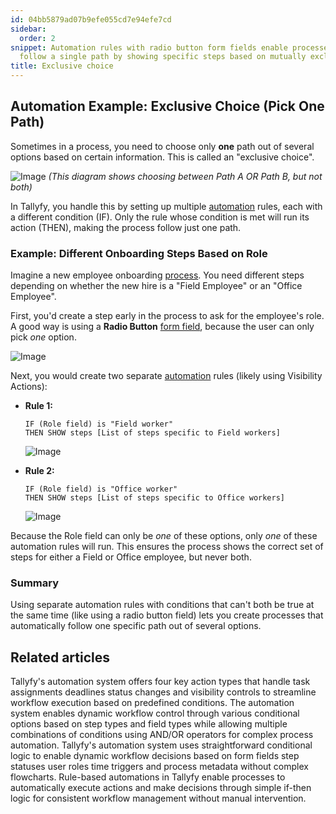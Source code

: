 ```yaml
---
id: 04bb5879ad07b9efe055cd7e94efe7cd
sidebar:
  order: 2
snippet: Automation rules with radio button form fields enable processes to automatically
  follow a single path by showing specific steps based on mutually exclusive conditions.
title: Exclusive choice
---
```


## Automation Example: Exclusive Choice (Pick One Path)

Sometimes in a process, you need to choose only **one** path out of several options based on certain information. This is called an "exclusive choice".

![Image](https://tallyfy.com/wp-content/uploads/BPMN-image3.png)
*(This diagram shows choosing between Path A OR Path B, but not both)*

In Tallyfy, you handle this by setting up multiple [automation](/products/pro/documenting/templates/automations/) rules, each with a different condition (IF). Only the rule whose condition is met will run its action (THEN), making the process follow just one path.

### Example: Different Onboarding Steps Based on Role

Imagine a new employee onboarding [process](/products/pro/tracking-and-tasks/processes/). You need different steps depending on whether the new hire is a "Field Employee" or an "Office Employee".

First, you'd create a step early in the process to ask for the employee's role. A good way is using a **Radio Button** [form field](/products/pro/tracking-and-tasks/tasks/what-are-form-fields-in-tallyfy/), because the user can only pick *one* option.

![Image](https://screenshots.tallyfy.com/tallyfy/pro/desktop-light-role-selection.png)

Next, you would create two separate [automation](/products/pro/documenting/templates/automations/) rules (likely using Visibility Actions):

- **Rule 1:**
  ```
  IF (Role field) is "Field worker"
  THEN SHOW steps [List of steps specific to Field workers]
  ```
  ![Image](https://screenshots.tallyfy.com/tallyfy/pro/desktop-light-ifcompleted-automation-example.png)

- **Rule 2:**
  ```
  IF (Role field) is "Office worker"
  THEN SHOW steps [List of steps specific to Office workers]
  ```
  ![Image](https://screenshots.tallyfy.com/tallyfy/pro/desktop-light-office-worker-exclusive-choice.png)

Because the Role field can only be *one* of these options, only *one* of these automation rules will run. This ensures the process shows the correct set of steps for either a Field or Office employee, but never both.

### Summary

Using separate automation rules with conditions that can't both be true at the same time (like using a radio button field) lets you create processes that automatically follow one specific path out of several options.


## Related articles
<CardGrid>
<LinkTitleCard header="<b>Automations > Actions</b>" href="/products/pro/documenting/templates/automations/actions/" > Tallyfy's automation system offers four key action types that handle task assignments deadlines status changes and visibility controls to streamline workflow execution based on predefined conditions. </LinkTitleCard>
<LinkTitleCard header="<b>Conditionals > Conditionals (IF) explained</b>" href="/products/pro/documenting/templates/automations/conditionals/conditionals-explained/" > The automation system enables dynamic workflow control through various conditional options based on step types and field types while allowing multiple combinations of conditions using AND/OR operators for complex process automation. </LinkTitleCard>
<LinkTitleCard header="<b>Automations > Conditionals</b>" href="/products/pro/documenting/templates/automations/conditionals/" > Tallyfy's automation system uses straightforward conditional logic to enable dynamic workflow decisions based on form fields step statuses user roles time triggers and process metadata without complex flowcharts. </LinkTitleCard>
<LinkTitleCard header="<b>Templates > Automations</b>" href="/products/pro/documenting/templates/automations/" > Rule-based automations in Tallyfy enable processes to automatically execute actions and make decisions through simple if-then logic for consistent workflow management without manual intervention. </LinkTitleCard>
</CardGrid>
